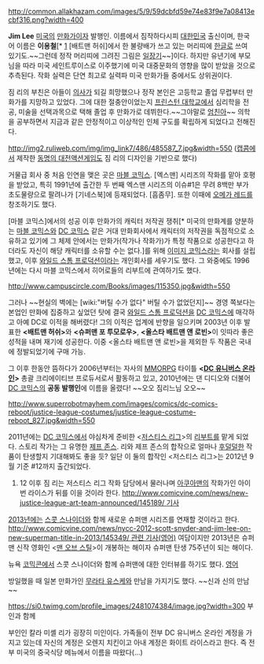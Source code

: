 http://common.allakhazam.com/images/5/9/59dcbfd59e74e83f9e7a08413ecbf316.png?width=400

'''Jim Lee''' 
[[미국]]의 [[만화가]]이자 발행인. 이름에서 짐작하다시피 [[대한민국]] 출신이며, 한국어 이름은 '''이용철'''[* [http://pds.egloos.com/pds/1/200409/04/66/a0014266_1733237.jpg] [배트맨 허쉬]에서 한 불량배가 쓰고 있는 머리띠에 [[한글]]로 쓰여 있기도.~~그런데 정작 머리띠에 그려진 그림은 [[일장기]]~~]이다. 하지만 유년기에 부모님을 따라 미국 세인트루이스로 이주했기에 미국 대중문화의 영향을 많이 받았을 것으로 추측된다. 작화 실력은 단연 최고로 실력파 미국 만화가들 중에서도 상위권이다.
  
짐 리의 부친은 아들이 [[의사]]가 되길 희망했으나 정작 본인은 고등학교 졸업 무렵부터 만화가를 지망하고 있었다. 그에 대한 절충안이었는지 [[프린스턴 대학교]]에서 심리학을 전공, 미술을 선택과목으로 택해 졸업 후 만화가로 데뷔한다.~~그야말로 [[엄친아]]~~ 의학을 공부하면서 지금과 같은 안정적이고 이상적인 인체 구도를 확립하게 되었다고 전해진다. 

http://img2.ruliweb.com/img/img_link7/486/485587_7.jpg&width=550
([[캡콤]]에서 제작한 [[엑스맨: 칠드런 오브 디 아톰|동명의 대전액션게임]]도 짐 리의 디자인을 기반으로 했다)

거물급 회사 중 처음 인연을 맺은 곳은 [[마블 코믹스]]. [엑스맨] 시리즈의 작화를 맡아 호평을 받았고, 특히 1991년에 출간한 두 번째 엑스맨 시리즈의 이슈#1은 무려 8백만 부가 초도물량으로 팔려나가 [기네스북]에 등재되었다. [흠좀무]. 또한 이때에 [[오메가 레드]]를 창조하기도 했다.

[마블 코믹스]에서의 성공 이후 만화가의 캐릭터 저작권 쟁취[* 미국의 만화계를 양분하는 [[마블 코믹스]]와 [[DC 코믹스]] 같은 거대 만화회사에서 캐릭터의 저작권을 독점적으로 소유하고 있기에 그 체제 안에서는 만화가(작가나 작화가)가 특정 작품으로 성공한다고 하더라도 자신이 해당 캐릭터를 소유할 수는 없다.]를 위해 [[이미지 코믹스]]라는 회사를 설립했고, 이후 [[와일드 스톰 프로덕션]]이라는 개인회사를 세우기도 했다. 그 와중에도 1996년에는 다시 마블 코믹스에서 히어로들의 리부트에 관여하기도 했다. 

http://www.campuscircle.com/Books/images/115350.jpg&width=550

그러나 ~~현실의 벽에는 [wiki:"버틸 수가 없다" 버틸 수가 없었던지]~~ 경영 쪽보다는 본업인 만화에 집중하고 싶었던 탓에 결국 [[와일드 스톰 프로덕션]]을 [[DC 코믹스]]에 매각하고 아예 DC로 이적을 해버렸다! 그의 이적은 업계에 반향을 일으키며 2003년 이후 발표한 '''<배트맨 허쉬>'''와 '''<슈퍼맨 포 투모로우>''', '''<올스타 배트맨 앤 로빈>'''이 잇따라 좋은 성적을 내며 재기에 성공한다. 이중 <올스타 배트맨 앤 로빈>을 제외한 두 작품은 국내에 정발되었기에 구매 가능.

그 이후 한동안 뜸하다가 2006년부터는 자사의 [[MMORPG]] 타이틀 '''<[[DC 유니버스 온라인]]>''' 총괄 크리에이티브 프로듀서로서 활동하고 있고, 2010년에는 댄 디디오와 더불어 [[DC 코믹스]]의 '''공동 발행인'''에 이름을 올렸다! ~~오오 짐리느님 오오~~

http://www.superrobotmayhem.com/images/comics/dc-comics-reboot/justice-league-costumes/justice-league-costume-reboot_827.jpg&width=550

2011년에는 [[DC 코믹스]]에서 야심차게 준비한 <[[저스티스 리그]]>의 [[리부트]]를 맡게 되었다. 스토리 작가는 그 유명한 [[제프 존스]]. 리와 제프 존스의 합작으로 얼마나 [[후덜덜]]한 작품이 탄생할지 기대해봐도 좋을 듯? 일단 이 둘의 합작인 <저스티스 리그>는 2012년 9월 기준 #12까지 출간되었다.  

#12 이후 짐 리는 저스티스 리그 작화 담당에서 물러나며 [[아쿠아맨]]의 작화가인 아이번 라이스가 뒤를 이을 것이라 한다. [[http://www.comicvine.com/news/new-justice-league-art-team-announced/145189/ 기사]]

[[2013년]]에는 [[스콧 스나이더]]와 함께 새로운 슈퍼맨 시리즈를 연재할 것이라고 한다. [[http://www.comicvine.com/news/nycc-2012-scott-snyder-and-jim-lee-on-new-superman-title-in-2013/145349/ 관련 기사(영어)]] 여담이지만 2013년은 슈퍼맨 신작 영화인 <[[맨 오브 스틸]]>이 개봉하는 해이자 슈퍼맨 탄생 75주년이 되는 해이다.

뉴욕 [[코믹콘]]에서 스콧 스나이더와 함께 슈퍼맨에 대한 인터뷰를 하기도 했다. [http://www.comicvine.com/nycc-2012-exclusive-scott-snyder-and-jim-lee-talk-superman/112-1947/ 영어]

방일했을 때 일본 만화가인 [[무라타 유스케]]와 만남을 가지기도 했다. ~~신과 신의 만남~~

https://si0.twimg.com/profile_images/2481074384/image.jpg?width=300
부인과 함께

부인인 칼라 미셸 리가 굉장히 미인이다.  가족들이 전부 DC 유니버스 온라인 계정을 가지고 있는데 자신의 계정은 오렌지 치킨이고 아내 계정은 화이트 라이스라고 한다.  즉 전부 미국의 중국식당 메뉴에서 이름을 따왔다(...)
